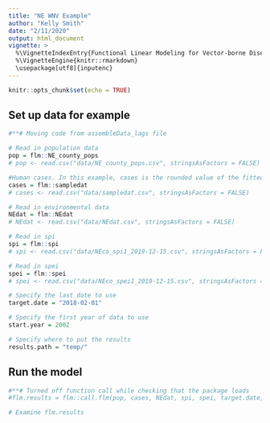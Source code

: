 ```yaml
---
title: "NE WNV Example"
author: "Kelly Smith"
date: "2/11/2020"
output: html_document
vignette: >
  %\VignetteIndexEntry{Functional Linear Modeling for Vector-borne Disease}
  %\VignetteEngine{knitr::rmarkdown}
  \usepackage[utf8]{inputenc}
---
```


```r
knitr::opts_chunk$set(echo = TRUE)
```

## Set up data for example
```r
#**# Moving code from assembleData_lags file

# Read in population data
pop = flm::NE_county_pops
# pop <- read.csv("data/NE_county_pops.csv", stringsAsFactors = FALSE)

#Human cases. In this example, cases is the rounded value of the fitted model (i.e. simulated)
cases = flm::sampledat
# cases <- read.csv("data/sampledat.csv", stringsAsFactors = FALSE)

# Read in environmental data
NEdat = flm::NEdat
# NEdat <- read.csv("data/NEdat.csv", stringsAsFactors = FALSE)

# Read in spi
spi = flm::spi
# spi <- read.csv("data/NEco_spi1_2019-12-15.csv", stringsAsFactors = FALSE)

# Read in spei
spei = flm::spei
# spei <- read.csv("data/NEco_spei1_2019-12-15.csv", stringsAsFactors = FALSE)

# Specify the last date to use
target.date = "2018-02-01"

# Specify the first year of data to use
start.year = 2002

# Specify where to put the results
results.path = "temp/"

```

## Run the model
```r

#**# Turned off function call while checking that the package loads
#flm.results = flm::call.flm(pop, cases, NEdat, spi, spei, target.date, start.year, results.path, in.seed = 4872957)

# Examine flm.results

```

